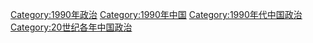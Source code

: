 [[Category:1990年政治|Category:1990年政治]]
[[Category:1990年中国|Category:1990年中国]]
[[Category:1990年代中国政治|Category:1990年代中国政治]]
[[Category:20世纪各年中国政治|Category:20世纪各年中国政治]]